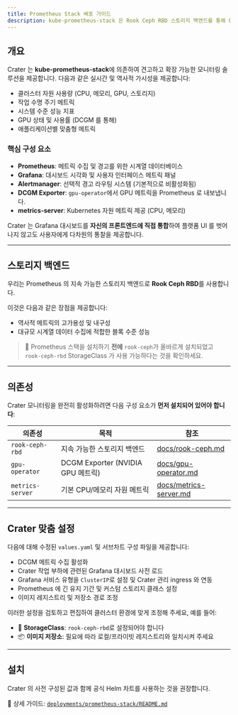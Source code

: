 ```yaml
---
title: Prometheus Stack 배포 가이드
description: kube-prometheus-stack 은 Rook Ceph RBD 스토리지 백엔드를 통해 GPU, 작업 수명 주기 및 클러스터 메트릭을 포함한 포괄적인 모니터링을 제공합니다.
---
```


## 개요

Crater 는 **kube-prometheus-stack**에 의존하여 견고하고 확장 가능한 모니터링 솔루션을 제공합니다. 다음과 같은 실시간 및 역사적 가시성을 제공합니다:

- 클러스터 자원 사용량 (CPU, 메모리, GPU, 스토리지)
- 작업 수명 주기 메트릭
- 시스템 수준 성능 지표
- GPU 상태 및 사용률 (DCGM 를 통해)
- 애플리케이션별 맞춤형 메트릭

### 핵심 구성 요소

- **Prometheus**: 메트릭 수집 및 경고를 위한 시계열 데이터베이스
- **Grafana**: 대시보드 시각화 및 사용자 인터페이스 메트릭 패널
- **Alertmanager**: 선택적 경고 라우팅 시스템 (기본적으로 비활성화됨)
- **DCGM Exporter**: `gpu-operator`에서 GPU 메트릭을 Prometheus 로 내보냅니다.
- **metrics-server**: Kubernetes 자원 메트릭 제공 (CPU, 메모리)

Crater 는 Grafana 대시보드를 **자신의 프론트엔드에 직접 통합**하여 플랫폼 UI 를 벗어나지 않고도 사용자에게 다차원의 통찰을 제공합니다.

---

## 스토리지 백엔드

우리는 Prometheus 의 지속 가능한 스토리지 백엔드로 **Rook Ceph RBD**를 사용합니다.

이것은 다음과 같은 장점을 제공합니다:

- 역사적 메트릭의 고가용성 및 내구성
- 대규모 시계열 데이터 수집에 적합한 블록 수준 성능

> 📌 Prometheus 스택을 설치하기 **전에** `rook-ceph`가 올바르게 설치되었고 `rook-ceph-rbd` StorageClass 가 사용 가능하다는 것을 확인하세요.

---

## 의존성

Crater 모니터링을 완전히 활성화하려면 다음 구성 요소가 **먼저 설치되어 있어야 합니다**:

| 의존성           | 목적                                           | 참조                                                                 |
|------------------|------------------------------------------------|---------------------------------------------------------------------|
| `rook-ceph-rbd`  | 지속 가능한 스토리지 백엔드                    | [docs/rook-ceph.md](./rook-ceph.md)                                 |
| `gpu-operator`   | DCGM Exporter (NVIDIA GPU 메트릭)              | [docs/gpu-operator.md](./gpu-operator.md)                           |
| `metrics-server` | 기본 CPU/메모리 자원 메트릭                    | [docs/metrics-server.md](./metrics-server.md)                       |

---

## Crater 맞춤 설정

다음에 대해 수정된 `values.yaml` 및 서브차트 구성 파일을 제공합니다:

- DCGM 메트릭 수집 활성화
- Crater 작업 부하에 관련된 Grafana 대시보드 사전 로드
- Grafana 서비스 유형을 `ClusterIP`로 설정 및 Crater 관리 ingress 와 연동
- Prometheus 에 긴 유지 기간 및 커스텀 스토리지 클래스 설정
- 이미지 레지스트리 및 저장소 경로 조정

이러한 설정을 검토하고 편집하여 클러스터 환경에 맞게 조정해 주세요, 예를 들어:

- 🔁 **StorageClass**: `rook-ceph-rbd`로 설정되어야 합니다
- 📦 **이미지 저장소**: 필요에 따라 로컬/프라이빗 레지스트리와 일치시켜 주세요

---

## 설치

Crater 의 사전 구성된 값과 함께 공식 Helm 차트를 사용하는 것을 권장합니다.
 
📖 상세 가이드: [`deployments/prometheus-stack/README.md`](../deployments/prometheus-stack/README.md)
